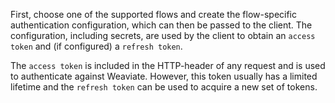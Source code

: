 First, choose one of the supported flows and create the flow-specific authentication configuration, which can then be passed to the client. The configuration, including secrets, are used by the client to obtain an `access token` and (if configured) a `refresh token`.

The `access token` is included in the HTTP-header of any request and is used to authenticate against Weaviate. However, this token usually has a limited lifetime and the `refresh token` can be used to acquire a new set of tokens.